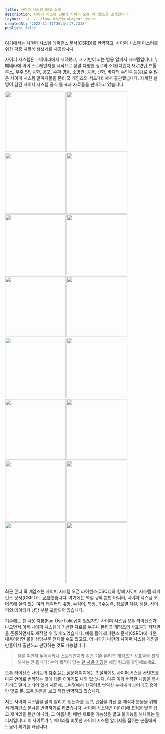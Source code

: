 ```yaml
---
title: 사이퍼 시스템 SRD 소개
description: 사이퍼 시스템 SRD와 사이퍼 오픈 라이센스를 소개합니다.
layout: ../../../layouts/MainLayout.astro
createdAt: "2022-11-11T20:34:17.231Z"
publish: false
---
```


여기에서는 사이퍼 시스템 레퍼런스 문서(CSRD)를 번역하고, 사이퍼 시스템 마스터를 위한 각종 자료와 생성기를 제공합니다.

사이퍼 시스템은 누메네라에서 시작했고, 그 기반이 되는 범용 알피지 시스템입니다. 누메네라에 이어 스트레인지를 시작으로 정말 다양한 장르와 소재(디앤디 자료였던 프톨루스, 우주 SF, 동화, 공포, 수퍼 영웅, 소방관, 공룡, 신화, 바다의 수인족 등등)로 수 많은 사이퍼 시스템 알피지들을 몬티 쿡 게임즈와 서드파티에서 출판했습니다. 자세한 설명이 담긴 사이퍼 시스템 공식 룰 북과 자료들을 판매하고 있습니다.

<div class="books grid grid-cols-4 w-fit">
  <Image format="webp" width="196px" aspectRatio={31/40} src="/cypher-book.jpg" />
  <Image format="webp" width="196px" aspectRatio={31/40} src="/numenera-book.jpg" />
  <Image format="webp" width="196px" aspectRatio={31/40} src="/strange-book.jpg" />
  <Image format="webp" width="196px" aspectRatio={31/40} src="/ptolus-book.jpg" />

  <Image format="webp" width="196px" aspectRatio={31/40} src="/the-stars-are-fire-book.jpg" />
  <Image format="webp" width="196px" aspectRatio={31/40} src="/god-for-saken.jpg" />
  <Image format="webp" width="196px" aspectRatio={31/40} src="/stay-alive.jpg" />
  <Image format="webp" width="196px" aspectRatio={31/40} src="/we-are-all-mad-here.jpg" />

  <Image format="webp" width="196px" aspectRatio={31/40} src="/claim-the-sky-book.jpg" />
  <Image format="webp" width="196px" aspectRatio={31/40} src="/first-responders-book.jpg" />
  <Image format="webp" width="196px" aspectRatio={31/40} src="/gods-of-fall-book.jpg" />
  <Image format="webp" width="196px" aspectRatio={31/40} src="/unmasked-book.jpg" />

  <Image format="webp" width="196px" aspectRatio={31/40} src="/expanded-world-book.jpg" />
  <Image format="webp" width="196px" aspectRatio={31/40} src="/the-origin-book.jpg" />
  <Image format="webp" width="196px" aspectRatio={31/40} src="/tidal-blades-book.webp" />
  <Image format="webp" width="196px" aspectRatio={31/40} src="/vurt-book.png" />
</div>

최근 몬티 쿡 게임즈는 사이퍼 시스템 오픈 라이선스(CSOL)와 함께 사이퍼 시스템 레퍼런스 문서(CSRD)도 [공개](https://csol.montecookgames.com/)했습니다. 여기에는 핵심 규칙 뿐만 아니라, 사이퍼 시스템 코어북에 실려 있는 여러 캐릭터의 유형, 수식어, 특징, 특수능력, 장르별 해설, 생물, 사이퍼의 데이터가 상당 부분 포함되어 있습니다.

기존에도 팬 사용 지침(Fan Use Policy)이 있었지만, 사이퍼 시스템 오픈 라이선스가 나오면서 이제 사이퍼 시스템에 기반한 자료를 누구나 몬티쿡 게임즈의 상표권과 저작권을 존중하면서도 제작할 수 있게 되었습니다. 예를 들어 레퍼런스 문서(CSRD)에 나온 내용이라면 룰을 상당부분 전재할 수도 있고요. 더 나아가 나만의 사이퍼 시스템 게임을 만들어서 출판하고 펀딩하는 것도 가능합니다.

> 물론 여전히 누메네라나 스트레인지와 같은 기존 몬티쿡 게임즈의 상표권을 침해해서는 안 됩니다! 수익 목적이 없는 [팬 사용 지침](https://www.montecookgames.com/fan-support/fan-use-policy/)은 해당 링크를 확인해보세요. 

오픈 라이선스 사이트의 [자주 묻는 질문](https://csol.montecookgames.com/faq/)페이지에는 친절하게도 사이퍼 시스템 컨텐츠를 다른 언어로 번역하는 것에 대한 이야기도 나와 있습니다. 다른 이가 번역한 내용을 복사하지도 말라고 되어 있기 때문에, 초여명에서 한국어로 번역한 누메네라 코어북도 용어만 맞출 뿐, 모두 원문을 보고 직접 번역하고 있습니다.

저는 사이퍼 시스템을 널리 알리고, 입문자를 돕고, 관심을 가진 룰 제작자 분들을 위해서 레퍼런스 문서를 번역하기로 하였습니다. 사이퍼 시스템은 이야기에 초점을 맞춘 쉽고 재미있을 뿐만 아니라, 그 이름처럼 매번 새로운 가능성을 열고 불가능을 해체하는 알피지입니다. 이 사이트가 누메네라를 비롯한 사이퍼 시스템 알피지를 접하는 분들에게 도움이 되기를 바랍니다.